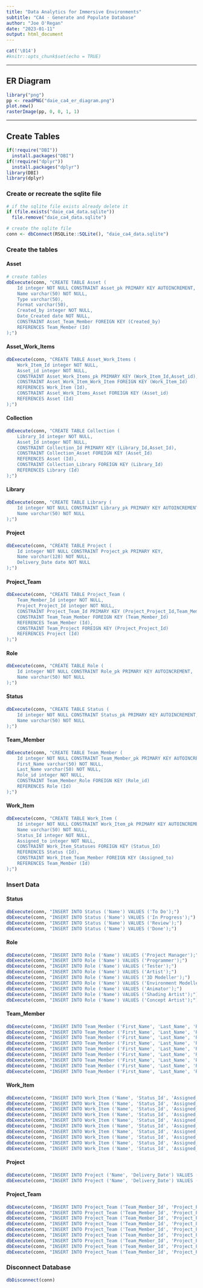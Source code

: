 ```yaml
---
title: "Data Analytics for Immersive Environments"
subtitle: "CA4 - Generate and Populate Database"
author: "Joe O'Regan"
date: "2023-01-11"
output: html_document
---
```


<!-- clear console -->
```r
cat('\014')
#knitr::opts_chunk$set(echo = TRUE)
```

---

## ER Diagram

<!-- show ER Diagram -->
```r
library("png")
pp <- readPNG("daie_ca4_er_diagram.png")
plot.new()
rasterImage(pp, 0, 0, 1, 1)

```

---

## Create Tables

```r
if(!require("DBI"))
  install.packages("DBI")
if(!require("dplyr"))
  install.packages("dplyr")
library(DBI)
library(dplyr)
```

### Create or recreate the sqlite file

```r
# if the sqlite file exists already delete it
if (file.exists("daie_ca4_data.sqlite"))
  file.remove("daie_ca4_data.sqlite")

# create the sqlite file
conn <- dbConnect(RSQLite::SQLite(), "daie_ca4_data.sqlite")
```

### Create the tables

#### Asset

```r
# create tables
dbExecute(conn, "CREATE TABLE Asset (
    Id integer NOT NULL CONSTRAINT Asset_pk PRIMARY KEY AUTOINCREMENT,
    Name varchar(50) NOT NULL,
    Type varchar(50),
    Format varchar(50),
    Created_by integer NOT NULL,
    Date_Created date NOT NULL,
    CONSTRAINT Asset_Team_Member FOREIGN KEY (Created_by)
    REFERENCES Team_Member (Id)
);")
```

#### Asset_Work_Items

```r
dbExecute(conn, "CREATE TABLE Asset_Work_Items (
    Work_Item_Id integer NOT NULL,
    Asset_id integer NOT NULL,
    CONSTRAINT Asset_Work_Items_pk PRIMARY KEY (Work_Item_Id,Asset_id),
    CONSTRAINT Asset_Work_Item_Work_Item FOREIGN KEY (Work_Item_Id)
    REFERENCES Work_Item (Id),
    CONSTRAINT Asset_Work_Items_Asset FOREIGN KEY (Asset_id)
    REFERENCES Asset (Id)
);")
```

#### Collection

```r
dbExecute(conn, "CREATE TABLE Collection (
    Library_Id integer NOT NULL,
    Asset_Id integer NOT NULL,
    CONSTRAINT Collection_Id PRIMARY KEY (Library_Id,Asset_Id),
    CONSTRAINT Collection_Asset FOREIGN KEY (Asset_Id)
    REFERENCES Asset (Id),
    CONSTRAINT Collection_Library FOREIGN KEY (Library_Id)
    REFERENCES Library (Id)
);")
```

#### Library

```r
dbExecute(conn, "CREATE TABLE Library (
    Id integer NOT NULL CONSTRAINT Library_pk PRIMARY KEY AUTOINCREMENT,
    Name varchar(50) NOT NULL
);")
```

#### Project

```r
dbExecute(conn, "CREATE TABLE Project (
    Id integer NOT NULL CONSTRAINT Project_pk PRIMARY KEY,
    Name varchar(128) NOT NULL,
    Delivery_Date date NOT NULL
);")
```

#### Project_Team

```r
dbExecute(conn, "CREATE TABLE Project_Team (
    Team_Member_Id integer NOT NULL,
    Project_Project_Id integer NOT NULL,
    CONSTRAINT Project_Team_Id PRIMARY KEY (Project_Project_Id,Team_Member_Id),
    CONSTRAINT Team_Team_Member FOREIGN KEY (Team_Member_Id)
    REFERENCES Team_Member (Id),
    CONSTRAINT Team_Project FOREIGN KEY (Project_Project_Id)
    REFERENCES Project (Id)
);")
```

#### Role

```r
dbExecute(conn, "CREATE TABLE Role (
    Id integer NOT NULL CONSTRAINT Role_pk PRIMARY KEY AUTOINCREMENT,
    Name varchar(50) NOT NULL
);")
```

#### Status

```r
dbExecute(conn, "CREATE TABLE Status (
    Id integer NOT NULL CONSTRAINT Status_pk PRIMARY KEY AUTOINCREMENT,
    Name varchar(50) NOT NULL
);")
```

#### Team_Member

```r
dbExecute(conn, "CREATE TABLE Team_Member (
    Id integer NOT NULL CONSTRAINT Team_Member_pk PRIMARY KEY AUTOINCREMENT,
    First_Name varchar(50) NOT NULL,
    Last_Name varchar(50) NOT NULL,
    Role_id integer NOT NULL,
    CONSTRAINT Team_Member_Role FOREIGN KEY (Role_id)
    REFERENCES Role (Id)
);")
```

#### Work_Item

```r
dbExecute(conn, "CREATE TABLE Work_Item (
    Id integer NOT NULL CONSTRAINT Work_Item_pk PRIMARY KEY AUTOINCREMENT,
    Name varchar(50) NOT NULL,
    Status_Id integer NOT NULL,
    Assigned_to integer NOT NULL,
    CONSTRAINT Work_Item_Statuses FOREIGN KEY (Status_Id)
    REFERENCES Status (Id),
    CONSTRAINT Work_Item_Team_Member FOREIGN KEY (Assigned_to)
    REFERENCES Team_Member (Id)
);")

```

### Insert Data

#### Status

```r
dbExecute(conn, "INSERT INTO Status ('Name') VALUES ('To Do');")
dbExecute(conn, "INSERT INTO Status ('Name') VALUES ('In Progress');")
dbExecute(conn, "INSERT INTO Status ('Name') VALUES ('Review');")
dbExecute(conn, "INSERT INTO Status ('Name') VALUES ('Done');")
```

#### Role

```r
dbExecute(conn, "INSERT INTO Role ('Name') VALUES ('Project Manager');")
dbExecute(conn, "INSERT INTO Role ('Name') VALUES ('Programmer');")
dbExecute(conn, "INSERT INTO Role ('Name') VALUES ('Tester');")
dbExecute(conn, "INSERT INTO Role ('Name') VALUES ('Artist');")
dbExecute(conn, "INSERT INTO Role ('Name') VALUES ('3D Modeller');")
dbExecute(conn, "INSERT INTO Role ('Name') VALUES ('Environment Modeller');")
dbExecute(conn, "INSERT INTO Role ('Name') VALUES ('Animator');")
dbExecute(conn, "INSERT INTO Role ('Name') VALUES ('Shading Artist');")
dbExecute(conn, "INSERT INTO Role ('Name') VALUES ('Concept Artist');")
```

#### Team_Member

```r
dbExecute(conn, "INSERT INTO Team_Member ('First_Name', 'Last_Name', 'Role_Id') VALUES ('Joe', 'O''Regan', 2);")
dbExecute(conn, "INSERT INTO Team_Member ('First_Name', 'Last_Name', 'Role_Id') VALUES ('Derp', 'McDerp', 1);")
dbExecute(conn, "INSERT INTO Team_Member ('First_Name', 'Last_Name', 'Role_Id') VALUES ('Herpderp', 'Derpderpenson', 3);")
dbExecute(conn, "INSERT INTO Team_Member ('First_Name', 'Last_Name', 'Role_Id') VALUES ('Herpa', 'Derpderp', 4);")
dbExecute(conn, "INSERT INTO Team_Member ('First_Name', 'Last_Name', 'Role_Id') VALUES ('De', 'Rpderp', 5);")
dbExecute(conn, "INSERT INTO Team_Member ('First_Name', 'Last_Name', 'Role_Id') VALUES ('Pred', 'Prehpred', 6);")
dbExecute(conn, "INSERT INTO Team_Member ('First_Name', 'Last_Name', 'Role_Id') VALUES ('Derpa', 'Derpa', 9);")
dbExecute(conn, "INSERT INTO Team_Member ('First_Name', 'Last_Name', 'Role_Id') VALUES ('Herpa', 'Derpa', 8);")
dbExecute(conn, "INSERT INTO Team_Member ('First_Name', 'Last_Name', 'Role_Id') VALUES ('HerpaDerpa', 'McDerpa', 7);")
```

#### Work_Item

```r
dbExecute(conn, "INSERT INTO Work_Item ('Name', 'Status_Id', 'Assigned_To') VALUES ('Art Thingy', 2, 4);")
dbExecute(conn, "INSERT INTO Work_Item ('Name', 'Status_Id', 'Assigned_To') VALUES ('Art Test Thingy', 3, 3);")
dbExecute(conn, "INSERT INTO Work_Item ('Name', 'Status_Id', 'Assigned_To') VALUES ('Environment Model Thingy', 2, 6);")
dbExecute(conn, "INSERT INTO Work_Item ('Name', 'Status_Id', 'Assigned_To') VALUES ('Art Concept Thingy', 4, 7);")
dbExecute(conn, "INSERT INTO Work_Item ('Name', 'Status_Id', 'Assigned_To') VALUES ('Art Shading Thingy', 4, 8);")
dbExecute(conn, "INSERT INTO Work_Item ('Name', 'Status_Id', 'Assigned_To') VALUES ('Random 3D Model', 2, 5);")
dbExecute(conn, "INSERT INTO Work_Item ('Name', 'Status_Id', 'Assigned_To') VALUES ('3D Model Test Obj', 2, 3);")
dbExecute(conn, "INSERT INTO Work_Item ('Name', 'Status_Id', 'Assigned_To') VALUES ('Random Blueprint', 2, 1);")
dbExecute(conn, "INSERT INTO Work_Item ('Name', 'Status_Id', 'Assigned_To') VALUES ('Blueprint Thingy', 2, 2);")
dbExecute(conn, "INSERT INTO Work_Item ('Name', 'Status_Id', 'Assigned_To') VALUES ('Blueprint Test', 3, 2);")
```

#### Project

```r
dbExecute(conn, "INSERT INTO Project ('Name', 'Delivery_Date') VALUES ('Art Proj', '2023-01-11');")
dbExecute(conn, "INSERT INTO Project ('Name', 'Delivery_Date') VALUES ('DAIE CA4', '2023-01-20');")
```

#### Project_Team

```r
dbExecute(conn, "INSERT INTO Project_Team ('Team_Member_Id', 'Project_Project_Id') VALUES (1, 1);")
dbExecute(conn, "INSERT INTO Project_Team ('Team_Member_Id', 'Project_Project_Id') VALUES (2, 1);")
dbExecute(conn, "INSERT INTO Project_Team ('Team_Member_Id', 'Project_Project_Id') VALUES (3, 1);")
dbExecute(conn, "INSERT INTO Project_Team ('Team_Member_Id', 'Project_Project_Id') VALUES (4, 1);")
dbExecute(conn, "INSERT INTO Project_Team ('Team_Member_Id', 'Project_Project_Id') VALUES (5, 1);")
dbExecute(conn, "INSERT INTO Project_Team ('Team_Member_Id', 'Project_Project_Id') VALUES (6, 2);")
dbExecute(conn, "INSERT INTO Project_Team ('Team_Member_Id', 'Project_Project_Id') VALUES (7, 2);")
dbExecute(conn, "INSERT INTO Project_Team ('Team_Member_Id', 'Project_Project_Id') VALUES (8, 2);")
dbExecute(conn, "INSERT INTO Project_Team ('Team_Member_Id', 'Project_Project_Id') VALUES (9, 2);")
```

### Disconnect Database

```r
dbDisconnect(conn)
```

